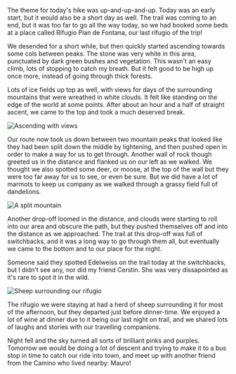 The theme for today's hike was up-and-up-and-up. Today was an early start, but
it would also be a short day as well. The trail was coming to an end, but it
was too far to go all the way today, so we had booked some beds at a place
called Rifugio Pian de Fontana, our last rifugio of the trip!

We desended for a short while, but then quickly started ascending towards some
cols between peaks. The stone was very white in this area, punctuated by dark
green bushes and vegetation. This wasn't an easy climb, lots of stopping to
catch my breath. But it felt good to be high up once more, instead of going
through thick forests.

Lots of ice fields up top as well, with views for days of the surrounding
mountains that were wreathed in white clouds. It felt like standing on the
edge of the world at some points. After about an hour and a half of straight
ascent, we came to the top and took a much deserved break.

![Ascending with views](2019/07/16/442554bf-3d3c-424a-bdeb-0a2272112880.jpeg,2019/07/16/a35bff22-1ec2-49a2-b23d-968e419cc4b5.jpeg,2019/07/16/22c273d1-c79c-4026-8733-15f007d0c853.jpeg)

Our route now took us down between two mountain peaks that looked like they had
been split down the middle by lightening, and then pushed open in order to make
a way for us to get through. Another wall of rock though greeted us in the
distance and flanked us on our left as we walked. We thought we also spotted
some deer, or moose, at the top of the wall but they were too far away for us
to see, or even be sure. But we did have a lot of marmots to keep us company as
we walked through a grassy field full of dandelions.

![A split mountain](2019/07/16/e7e5c220-ebf8-4eb3-98b7-ce7b9bf4d1d5.jpeg)

Another drop-off loomed in the distance, and clouds were starting to roll into
our area and obscure the path, but they pushed themselves off and into the
distance as we approached. The trail at this drop-off was full of switchbacks,
and it was a long way to go through them all, but eventually we came to the
bottom and to our place for the night.

Someone said they spotted Edelweiss on the trail today at the switchbacks, but
I didn't see any, nor did my friend Cerstin. She was very dissapointed as it's
rare to spot it in the wild.

![Sheep surrounding our rifugio](2019/07/16/8d786299-a25b-4d81-9e0d-1ffed2adaa4d.jpeg)

The rifugio we were staying at had a herd of sheep surrounding it for most of
the afternoon, but they departed just before dinner-time. We enjoyed a lot of
wine at dinner due to it being our last night on trail, and we shared lots of
laughs and stories with our travelling companions.

Night fell and the sky turned all sorts of brilliant pinks and purples. Tomorrow
we would be doing a lot of descent and trying to make it to a bus stop in time
to catch our ride into town, and meet up with another friend from the Camino
who lived nearby: Mauro!
